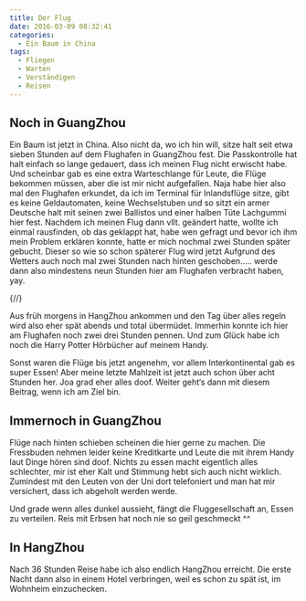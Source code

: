 ```yaml
---
title: Der Flug
date: 2016-03-09 08:32:41
categories:
  - Ein Baum in China
tags:
  - Fliegen
  - Warten
  - Verständigen
  - Reisen
---
```


## Noch in GuangZhou
Ein Baum ist jetzt in China. Also nicht da, wo ich hin will, sitze halt seit etwa sieben Stunden auf dem Flughafen in GuangZhou fest. Die Passkontrolle hat halt einfach so lange gedauert, dass ich meinen Flug nicht erwischt habe. Und scheinbar gab es eine extra Warteschlange für Leute, die Flüge bekommen müssen, aber die ist mir nicht aufgefallen. Naja habe hier also mal den Flughafen erkundet, da ich im Terminal für Inlandsflüge sitze, gibt es keine Geldautomaten, keine Wechselstuben und so sitzt ein armer Deutsche halt mit seinen zwei Ballistos und einer halben Tüte Lachgummi hier fest. Nachdem ich meinen Flug dann vllt. geändert hatte, wollte ich einmal rausfinden, ob das geklappt hat, habe wen gefragt und bevor ich ihm mein Problem erklären konnte, hatte er mich nochmal zwei Stunden später gebucht. Dieser so wie so schon späterer Flug wird jetzt Aufgrund des Wetters auch noch mal zwei Stunden nach hinten geschoben..... werde dann also mindestens neun Stunden hier am Flughafen verbracht haben, yay.

{/*<!-- more -->*/}

Aus früh morgens in HangZhou ankommen und den Tag über alles regeln wird also eher spät abends und total übermüdet. Immerhin konnte ich hier am Flughafen noch zwei drei Stunden pennen. Und zum Glück habe ich noch die Harry Potter Hörbücher auf meinem Handy.

Sonst waren die Flüge bis jetzt angenehm, vor allem Interkontinental gab es super Essen! Aber meine letzte Mahlzeit ist jetzt auch schon über acht Stunden her. Joa grad eher alles doof. Weiter geht‘s dann mit diesem Beitrag, wenn ich am Ziel bin.

## Immernoch in GuangZhou
Flüge nach hinten schieben scheinen die hier gerne zu machen. Die Fressbuden nehmen leider keine Kreditkarte und Leute die mit ihrem Handy laut Dinge hören sind doof. Nichts zu essen macht eigentlich alles schlechter, mir ist eher Kalt und Stimmung hebt sich auch nicht wirklich. Zumindest mit den Leuten von der Uni dort telefoniert und man hat mir versichert, dass ich abgeholt werden werde.

Und grade wenn alles dunkel aussieht, fängt die Fluggesellschaft an, Essen zu verteilen. Reis mit Erbsen hat noch nie so geil geschmeckt ^^

## In HangZhou
Nach 36 Stunden Reise habe ich also endlich HangZhou erreicht. Die erste Nacht dann also in einem Hotel verbringen, weil es schon zu spät ist, im Wohnheim einzuchecken.
